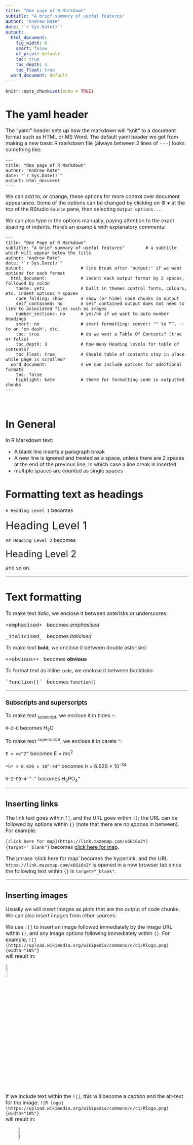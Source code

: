 ```yaml
---
title: "One page of R Markdown"
subtitle: "A brief summary of useful features"
author: "Andrew Rate"
date: "`r Sys.Date()`"
output:
  html_document:
    fig_width: 6
    smart: false
    df_print: default
    toc: true
    toc_depth: 3
    toc_float: true
  word_document: default
---
```


<style type="text/css">
  body{
  font-size: 12pt;
}
</style>

```r
knitr::opts_chunk$set(echo = TRUE)
```

# The yaml header

The &ldquo;yaml&rdquo; header sets up how the markdown will
&ldquo;knit&rdquo; to a document format such as HTML or MS&nbsp;Word.
The default yaml header we get from making a new basic R markdown file 
(always between 2 lines of <span style="font-family: monospace;">&#8209;&#8209;&#8209;</span>) looks something like:

```
---
title: "One page of R Markdown"
author: "Andrew Rate"
date: "`r Sys.Date()`" 
output: html_document
---
```

We can add to, or change, these options for more control over document
appearance. Some of the options can be changed by clicking on
&#9881;&nbsp;<span style="font-size:7pt;">&#9660;</span> at the top of the RStudio `Source` pane, then 
selecting `Output options...`.

We can also type in the options manually, paying attention to the 
exact spacing of indents. Here's an example with explanatory comments:

```
---
title: "One Page of R Markdown"
subtitle: "A brief summary of useful features"        # a subtitle which will appear below the title
author: "Andrew Rate"
date: "`r Sys.Date()`" 
output:                      # line break after 'output:' if we want options for each format
  html_document:             # indent each output format by 2 spaces, followed by colon
    theme: yeti              # built in themes control fonts, colours, etc. indent options 4 spaces
    code_folding: show       # show (or hide) code chunks in output
    self_contained: no       # self_contained output does not need to link to associated files such as images
    number_sections: no      # yes/no if we want to auto munber headings
    smart: no                # smart formatting: convert "" to “”, -- to an 'en dash', etc. 
    toc: true                # do we want a Table Of Contents? (true or false)
    toc_depth: 3             # how many Heading levels for table of contents?
    toc_float: true          # Should table of contents stay in place while page is scrolled?
  word_document:             # we can include options for additional formats
    toc: false
    highlight: kate          # theme for formatting code in outputted chunks
---
```

&nbsp;

# In General

In R Markdown text:

* A blank line inserts a paragraph break
* A new line is ignored and treated as a space, unless there are 2 spaces at the end of the previous line, in which case a line break is inserted
* multiple spaces are counted as single spaces

# Formatting text as headings

`# Heading Level 1` becomes

<span style="font-size:26pt;">Heading Level 1</span>

`## Heading Level 2` becomes

<span style="font-size:22pt;">Heading Level 2</span>

and so on.

<hr style="height: 2px; background-color: #b0b0b0;" />

# Text formatting

To make text *italic*, we enclose it between asterisks or underscores:

<span style="font-family: monospace;">&lowast;emphasised&lowast;&nbsp;</span> 
becomes *emphasised*

<span style="font-family: monospace;">&#95;italicised&#95;&nbsp;</span> 
becomes *italicised*

To make text **bold**, we enclose it between double asterisks:

<span style="font-family: monospace;">&lowast;&lowast;obvious&lowast;&lowast;&nbsp;</span> 
becomes **obvious**

To format text as inline `code`, we enclose it between backticks:

<span style="font-family: monospace;">՝function()՝&nbsp;</span> 
becomes `function()`

<hr style="height: 2px; background-color: #b0b0b0;" />

### Subscripts and superscripts

To make text ~subscript~, we enclose it in tildes `~`:

`H~2~O` becomes H~2~O

To make text ^superscript^, we enclose it in carets `^`:

`E = mc^2^` becomes E = mc^2^ 

`*h* = 6.626 × 10^-34^` becomes *h* = 6.626 × 10^-34^

`H~2~PO~4~^−^` becomes H~2~PO~4~^−^

<hr style="height: 2px; background-color: #b0b0b0;" />

## Inserting links

The link text goes within `[]`, and the URL goes within `()`; the URL can be followed by options within `{}` (note that there are *no spaces* in between). For example:

`[click here for map](https://link.mazemap.com/x6Gi6x2Y){target="_blank"}` becomes
[click here for map](https://link.mazemap.com/x6Gi6x2Y){target="_blank"}.

The phrase &lsquo;click here for map&rsquo; becomes the hyperlink, and
the URL `https://link.mazemap.com/x6Gi6x2Y` is opened in a new browser
tab since the following text within `{}` is `target="_blank"`.

<hr style="height: 2px; background-color: #b0b0b0;" />

## Inserting images

Usually we will insert images as plots that are the output of code
chunks. We can also insert images from other sources:

We use `![]` to insert an image followed immediately by the image URL
within `()`, and any image options following immediately within `{}`.
For example,
`![](https://upload.wikimedia.org/wikipedia/commons/c/c1/Rlogo.png){width="10%"}`  
will result in:

![](https://upload.wikimedia.org/wikipedia/commons/c/c1/Rlogo.png){width="10%"}

If we include text within the `![]`, this will become a caption and the alt-text for the image:
`![R logo](https://upload.wikimedia.org/wikipedia/commons/c/c1/Rlogo.png){width="10%"}`  
will result in:

![R logo](https://upload.wikimedia.org/wikipedia/commons/c/c1/Rlogo.png){width="10%"}

We should *always include alt-text* for accessibility. If we don't
want the caption (or are making a caption in another way), the way to
do this would be  
`![](https://upload.wikimedia.org/wikipedia/commons/c/c1/Rlogo.png){width="10%" alt="R logo"}`

<hr style="height: 2px; background-color: #b0b0b0;" />

## Lists

We can make bulleted lists by preceding lines of text with `*` or `-`:

```
* first bullet
* second bullet
* last bullet
```

would be formatted as

* first bullet
* second bullet
* last bullet

We can make numbered lists by preceding lines of text with numbers with periods:

```
1. first list item
1. second list item  # we could make this '2. second list item' if we want
1. last list item    # we could make this '3. third list item' if we want
```

would be formatted as

1. first list item
1. second list item
1. last list item

Lists can have nested levels using 4-space indents, for example:

```
* level 1 bullet
    * level 2 bullet
        * level 3 bullet
```

* level 1 bullet
    * level 2 bullet
        * level 3 bullet

```
1. first list item
    a. sub-item a
    a. sub-item b
        i. sub-sub item i
        
1. second list item

1. last list item
```

1. first list item
    a. sub-item a
    a. sub-item b
        i. sub-sub item i
        
1. second list item

1. last list item

Notice the change in list item line spacing! (and how it doesn't work perfectly)

<hr style="height: 2px; background-color: #b0b0b0;" />

# Additional Formatting using HTML

We don't need to know a lot of html code to enhance our R Markdown
output (this works for both HTML and MS&nbsp;Word outputs). We can
insert html code using the RStudio Visual Editor (the other tab on the
source pane), but we usually still need to know the code to insert.
Here are a few code snippets that I have found useful:

## Font size and colour

```html
The next sentence (not this one) is blue 9 pt font. 
<span style="font-size:10pt; color:blue;">This sentence is in blue 9pt font.</span>
```

The next sentence (not this one) is blue 9 pt font. 
<span style="font-size:10pt; color:blue;">This sentence is in blue 9pt font.</span>

## Font shading and typeface

```html
The next sentence (not this one) is serif font in cyan shading. 
<span style="font-family: cambria, serif; background-color:cyan;">This sentence is serif font in cyan shading.</span>
```

The next sentence (not this one) is serif font in cyan shading. 
<span style="font-family: cambria, serif; background-color:cyan;">This sentence is serif font in cyan shading.</span>

## `<div…>` tags

Use in preference to html tables for boxed text, for better accessibility.

```html
<div style="border: 2px solid #039; background-color:#f8e8d8; padding: 8px;">
Text  
inside  
box
</div>
```

<div style="border: 2px solid #039; background-color:#f8e8d8; padding: 8px;">
Text  
inside  
box
</div>


## Table formatting

**Only use tables for tabular data or information**. Rather than write 
html directly, it's usually better to use a specific table package,
such as `flextable`, which we will look at later.

```html
<table width="90%" border="1">
<tr>
<td align="center" colspan=2>**double-width cell value**</td>
<td align="left" style="background-color: #e0e0e0;">*grey-shaded* cell</td>
</tr>
<tr style="background-color: #c0c0f0;">
<td align="right">right-aligned<br>(whole row shaded blue)</td>
<td align="center">center-aligned<br>(whole row shaded blue)</td>
<td align="left">left-aligned<br>(whole row shaded blue)</td>
</tr>
</table>
```

<table width="90%" border="1">
<tr>
<td align="center" colspan=2>**double-width cell value**</td>
<td align="left" style="background-color: #e0e0e0;">*grey-shaded* cell</td>
</tr>
<tr style="background-color: #c0c0f0;">
<td align="right">right-aligned<br>(whole row shaded blue)</td>
<td align="center">center-aligned<br>(whole row shaded blue)</td>
<td align="left">left-aligned<br>(whole row shaded blue)</td>
</tr>
</table>

### Individual table cells can have custom borders, *e.g*.:

```html
<td style=". . .; border-bottom: 1px solid black;">
We can specify border-top, border-bottom, border-left, & border-right.
Instead of solid, can have dotted, dashed, double, groove, ridge,...
</td>                                                             # (no output shown)
```

## Special characters

| `code` | symbol | `code` | symbol | `code` | symbol | `code` | symbol | `code`    | symbol | `code` | symbol |
|-------:|:-------|-------:|:-------|-------:|:-------|-------:|:-------|----------:|:-------|-------:|:-------|
| `&lt;` |   <    | `&gt;` |   >    | `&le;` |  ≤     | `&ge;` |  ≥     | `&asymp;` |   ≈    | `&ne;` |  ≠     |
| `&equiv;` | ≡   | `&frac12;` | ½  | `&frac14;` | ¼ | `&frac34;` | ¾ | `&#8652;` | ⇌ | `&#8680;` | ⇨ |
| `&alpha;` | α | `&beta;` | β | `&gamma;` | γ | `&theta;` | θ | `&mu;` | μ | `&pi;` | π |
| `&deg;` | ° | `&plusmn;` | ± | `&#185;` | ¹ | `&#178;` | ² | `&#179;` | ³ | `&times;` | × |
| `&sum;` | ∑ | `&infin;` | ∞ | `&prop;` | ∝ | `&isin;` | ∈ | `&minus;` | − | `&divide;` | ÷ |
| `&ndash;` | – | `&mdash;` | — | `&bull;` | • | `&permil;` | ‰ | `&there4;` | ∴ | `&Delta;` | Δ |
| `&lsquo;` | ‘ | `&rsquo;` | ’ | `&ldquo;` | “ | `&rdquo;` | ” | `&sime;` | ≃ | `&nbsp;` | <sup>non-break space</sup> |   

See https://www.toptal.com/designers/htmlarrows/ for a complete list.

## Miscellaneous but no less useful

This sets default font size for knitting R markdown to html documents 
&ndash; include directly after yaml header

```html
<style type="text/css">
  body{
  font-size: 12pt;
}
</style>
```

### Line breaks

Line breaks can be added with `<br>`, and this may be a better option
than leaving a double space at the end of lines which is the &lsquo;R
Markdown&rsquo; method, since the `<br>` is visible on-screen. For example:

```html
This is a sentence where<br>this section starts on a new line
```

*results in*

This is a sentence where<br>this section starts on a new line


## Horizontal rule with defined color and thickness

```html
<hr style="height: 5px; background-color: blue;" />
```

<hr style="height: 5px; background-color: blue;" />

&nbsp;

<hr style="height: 2px; background-color: #b0b0b0;" />

&nbsp;

We will deal with [**R Markdown code chunk options**](https://bookdown.org/yihui/rmarkdown-cookbook/chunk-options.html){target="_blank"} 
in a subsequent section.

Here's a [useful R Markdown Cheat Sheet](https://rstudio.github.io/cheatsheets/html/rmarkdown.html){target="_blank"}.

&nbsp;

<span style="font-size:16pt;">🔚</span>
